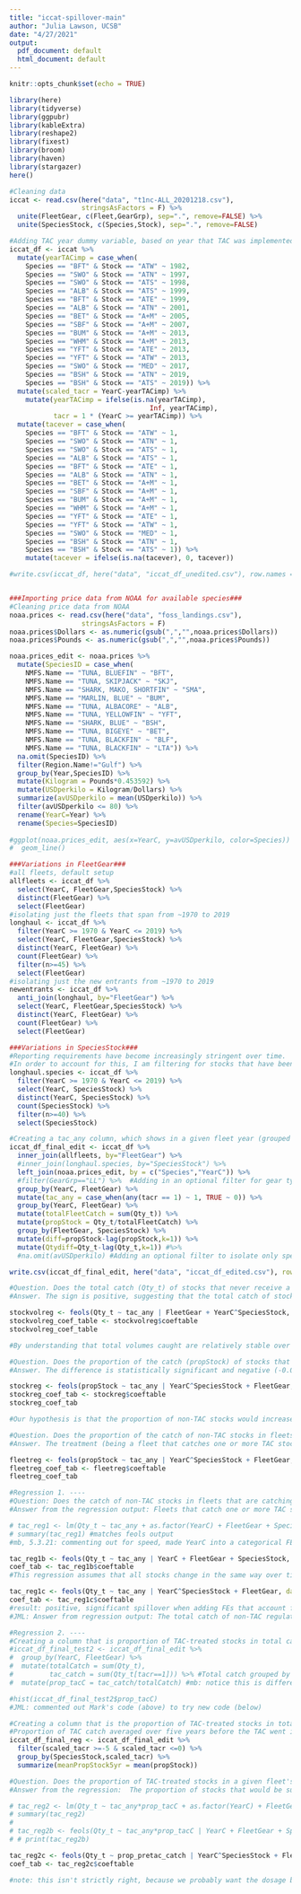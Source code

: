 ```yaml
---
title: "iccat-spillover-main"
author: "Julia Lawson, UCSB"
date: "4/27/2021"
output:
  pdf_document: default
  html_document: default
---
```


```r
knitr::opts_chunk$set(echo = TRUE)

library(here)
library(tidyverse)
library(ggpubr)
library(kableExtra)
library(reshape2)
library(fixest)
library(broom)
library(haven)
library(stargazer)
here()

#Cleaning data
iccat <- read.csv(here("data", "t1nc-ALL_20201218.csv"),
                  stringsAsFactors = F) %>% 
  unite(FleetGear, c(Fleet,GearGrp), sep=".", remove=FALSE) %>% 
  unite(SpeciesStock, c(Species,Stock), sep=".", remove=FALSE)

#Adding TAC year dummy variable, based on year that TAC was implemented (yearTACimp)
iccat_df <- iccat %>%
  mutate(yearTACimp = case_when(
    Species == "BFT" & Stock == "ATW" ~ 1982,
    Species == "SWO" & Stock == "ATN" ~ 1997,
    Species == "SWO" & Stock == "ATS" ~ 1998,
    Species == "ALB" & Stock == "ATS" ~ 1999,
    Species == "BFT" & Stock == "ATE" ~ 1999,
    Species == "ALB" & Stock == "ATN" ~ 2001,
    Species == "BET" & Stock == "A+M" ~ 2005,
    Species == "SBF" & Stock == "A+M" ~ 2007,
    Species == "BUM" & Stock == "A+M" ~ 2013,
    Species == "WHM" & Stock == "A+M" ~ 2013,
    Species == "YFT" & Stock == "ATE" ~ 2013,
    Species == "YFT" & Stock == "ATW" ~ 2013,
    Species == "SWO" & Stock == "MED" ~ 2017,
    Species == "BSH" & Stock == "ATN" ~ 2019,
    Species == "BSH" & Stock == "ATS" ~ 2019)) %>%
  mutate(scaled_tacr = YearC-yearTACimp) %>% 
    mutate(yearTACimp = ifelse(is.na(yearTACimp), 
                                   Inf, yearTACimp),
           tacr = 1 * (YearC >= yearTACimp)) %>%
  mutate(tacever = case_when(
    Species == "BFT" & Stock == "ATW" ~ 1,
    Species == "SWO" & Stock == "ATN" ~ 1,
    Species == "SWO" & Stock == "ATS" ~ 1,
    Species == "ALB" & Stock == "ATS" ~ 1,
    Species == "BFT" & Stock == "ATE" ~ 1,
    Species == "ALB" & Stock == "ATN" ~ 1,
    Species == "BET" & Stock == "A+M" ~ 1,
    Species == "SBF" & Stock == "A+M" ~ 1,
    Species == "BUM" & Stock == "A+M" ~ 1,
    Species == "WHM" & Stock == "A+M" ~ 1,
    Species == "YFT" & Stock == "ATE" ~ 1,
    Species == "YFT" & Stock == "ATW" ~ 1,
    Species == "SWO" & Stock == "MED" ~ 1,
    Species == "BSH" & Stock == "ATN" ~ 1,
    Species == "BSH" & Stock == "ATS" ~ 1)) %>%
    mutate(tacever = ifelse(is.na(tacever), 0, tacever))

#write.csv(iccat_df, here("data", "iccat_df_unedited.csv"), row.names = F)


###Importing price data from NOAA for available species###
#Cleaning price data from NOAA
noaa.prices <- read.csv(here("data", "foss_landings.csv"),
                  stringsAsFactors = F)
noaa.prices$Dollars <- as.numeric(gsub(",","",noaa.prices$Dollars))
noaa.prices$Pounds <- as.numeric(gsub(",","",noaa.prices$Pounds))

noaa.prices_edit <- noaa.prices %>% 
  mutate(SpeciesID = case_when(
    NMFS.Name == "TUNA, BLUEFIN" ~ "BFT",
    NMFS.Name == "TUNA, SKIPJACK" ~ "SKJ",
    NMFS.Name == "SHARK, MAKO, SHORTFIN" ~ "SMA",
    NMFS.Name == "MARLIN, BLUE" ~ "BUM",
    NMFS.Name == "TUNA, ALBACORE" ~ "ALB",
    NMFS.Name == "TUNA, YELLOWFIN" ~ "YFT",
    NMFS.Name == "SHARK, BLUE" ~ "BSH",
    NMFS.Name == "TUNA, BIGEYE" ~ "BET",
    NMFS.Name == "TUNA, BLACKFIN" ~ "BLF",
    NMFS.Name == "TUNA, BLACKFIN" ~ "LTA")) %>% 
  na.omit(SpeciesID) %>% 
  filter(Region.Name!="Gulf") %>% 
  group_by(Year,SpeciesID) %>% 
  mutate(Kilogram = Pounds*0.453592) %>% 
  mutate(USDperkilo = Kilogram/Dollars) %>% 
  summarize(avUSDperkilo = mean(USDperkilo)) %>% 
  filter(avUSDperkilo <= 80) %>% 
  rename(YearC=Year) %>% 
  rename(Species=SpeciesID)
  
#ggplot(noaa.prices_edit, aes(x=YearC, y=avUSDperkilo, color=Species)) +
#  geom_line()

```

```r

###Variations in FleetGear###
#all fleets, default setup
allfleets <- iccat_df %>% 
  select(YearC, FleetGear,SpeciesStock) %>% 
  distinct(FleetGear) %>% 
  select(FleetGear)
#isolating just the fleets that span from ~1970 to 2019
longhaul <- iccat_df %>% 
  filter(YearC >= 1970 & YearC <= 2019) %>% 
  select(YearC, FleetGear,SpeciesStock) %>% 
  distinct(YearC, FleetGear) %>% 
  count(FleetGear) %>% 
  filter(n>=45) %>% 
  select(FleetGear)
#isolating just the new entrants from ~1970 to 2019
newentrants <- iccat_df %>% 
  anti_join(longhaul, by="FleetGear") %>% 
  select(YearC, FleetGear,SpeciesStock) %>% 
  distinct(YearC, FleetGear) %>% 
  count(FleetGear) %>%
  select(FleetGear)

###Variations in SpeciesStock###
#Reporting requirements have become increasingly stringent over time.
#In order to account for this, I am filtering for stocks that have been reported to ICCAT for at least 40 years (~1979 to 2019)
longhaul.species <- iccat_df %>% 
  filter(YearC >= 1970 & YearC <= 2019) %>% 
  select(YearC, SpeciesStock) %>% 
  distinct(YearC, SpeciesStock) %>% 
  count(SpeciesStock) %>% 
  filter(n>=40) %>% 
  select(SpeciesStock)

```


```r

#Creating a tac_any column, which shows in a given fleet year (grouped by FleetGear and YearC) if there are any stocks that are catch regulated (1 if at least one TAC-regulated stock is in the catch, 0 if none)
iccat_df_final_edit <- iccat_df %>% 
  inner_join(allfleets, by="FleetGear") %>%
  #inner_join(longhaul.species, by="SpeciesStock") %>% 
  left_join(noaa.prices_edit, by = c("Species","YearC")) %>% 
  #filter(GearGrp=="LL") %>%  #Adding in an optional filter for gear type (LL=long line; PS=purse seine)
  group_by(YearC, FleetGear) %>% 
  mutate(tac_any = case_when(any(tacr == 1) ~ 1, TRUE ~ 0)) %>% 
  group_by(YearC, FleetGear) %>% 
  mutate(totalFleetCatch = sum(Qty_t)) %>%
  mutate(propStock = Qty_t/totalFleetCatch) %>% 
  group_by(FleetGear, SpeciesStock) %>% 
  mutate(diff=propStock-lag(propStock,k=1)) %>%
  mutate(Qtydiff=Qty_t-lag(Qty_t,k=1)) #%>% 
  #na.omit(avUSDperkilo) #Adding an optional filter to isolate only species with NOAA price data

write.csv(iccat_df_final_edit, here("data", "iccat_df_edited.csv"), row.names = F)

```

```r
#Question. Does the total catch (Qty_t) of stocks that never receive a TAC (tacever==0) change within vessels that catch at least one TAC-regulated stock (tac_any==1)?
#Answer. The sign is positive, suggesting that the total catch of stocks that never receive a TAC increases within vessels that catch at least one TAC-managed stock. However, the difference is not statistically significant, suggesting that the change in total volumes caught is minimal.

stockvolreg <- feols(Qty_t ~ tac_any | FleetGear + YearC^SpeciesStock, data = filter(iccat_df_final_edit, tacever==0))
stockvolreg_coef_table <- stockvolreg$coeftable
stockvolreg_coef_table

#By understanding that total volumes caught are relatively stable over time, we can next investigate if proportions within that total volume are changing.

```

```r
#Question. Does the proportion of the catch (propStock) of stocks that never receive a TAC (tac_ever==0) change within vessels that catch at least one TAC_regulated stock (tac_any==1)?
#Answer. The difference is statistically significant and negative (-0.04), suggesting that the proportion of non-TAC stocks decreases within FleetGears that catch at least one TAC managed stock.

stockreg <- feols(propStock ~ tac_any | YearC^SpeciesStock + FleetGear, data = filter(iccat_df_final_edit, tacever==0), cluster="FleetGear")
stockreg_coef_tab <- stockreg$coeftable
stockreg_coef_tab 

#Our hypothesis is that the proportion of non-TAC stocks would increase among vessels that catch at least one TAC-managed stock. This result is the opposite of what we expected.

```

```r
#Question. Does the proportion of the catch of non-TAC stocks in fleets that are catching one or more TAC stock increase or decrease relative to the catch of non-TAC stocks in fleets that do not catch any TAC stocks?
#Answer. The treatment (being a fleet that catches one or more TAC stock) catch of non-TAC stocks in fleets that are catching one or more TAC stock increase 

fleetreg <- feols(propStock ~ tac_any | YearC^SpeciesStock + FleetGear, data = filter(iccat_df_final_edit, tacr==0))
fleetreg_coef_tab <- fleetreg$coeftable
fleetreg_coef_tab

```

```r

#Regression 1. ----
#Question: Does the catch of non-TAC stocks in fleets that are catching one or more TAC stock increase or decrease relative to the catch of non-TAC stocks in fleets that do not catch any TAC stocks?
#Answer from the regression output: Fleets that catch one or more TAC stock increase their catch by 10.89 metric tons, relative to fleets that do not catch any TAC stocks.

# tac_reg1 <- lm(Qty_t ~ tac_any + as.factor(YearC) + FleetGear + SpeciesStock, data = filter(iccat_df_final_edit, tacr==0))
# summary(tac_reg1) #matches feols output
#mb, 5.3.21: commenting out for speed, made YearC into a categorical FE

tac_reg1b <- feols(Qty_t ~ tac_any | YearC + FleetGear + SpeciesStock, data = filter(iccat_df_final_edit, tacr==0))
coef_tab <- tac_reg1b$coeftable
#This regression assumes that all stocks change in the same way over time (this is the YearC fixed effect on its own)

tac_reg1c <- feols(Qty_t ~ tac_any | YearC^SpeciesStock + FleetGear, data = filter(iccat_df_final_edit, tacr==0)) #mb: adding year-by-speciesstock FEs
coef_tab <- tac_reg1c$coeftable
#result: positive, significant spillover when adding FEs that account for variations in stock-by-year
#JML: Answer from regression output: The total catch of non-TAC regulated stocks (SpeciesStock) increases by 113.40 metric tons for fleets (FleetGear) that catch at least one TAC managed stock (tac_any = 1), when SpeciesStock is interacted with year (when we allow for each stock to individually vary over time). 

#Regression 2. ----
#Creating a column that is proportion of TAC-treated stocks in total catch (prop_tacC).
#iccat_df_final_test2 <- iccat_df_final_edit %>% 
#  group_by(YearC, FleetGear) %>% 
#  mutate(totalCatch = sum(Qty_t),
#         tac_catch = sum(Qty_t[tacr==1])) %>% #Total catch grouped by FleetGear and YearC
#  mutate(prop_tacC = tac_catch/totalCatch) #mb: notice this is different

#hist(iccat_df_final_test2$prop_tacC)
#JML: commented out Mark's code (above) to try new code (below)

#Creating a column that is the proportion of TAC-treated stocks in total catch in years prior to when the TAC went into effect (prop_tacCpre)
#Proportion of TAC catch averaged over five years before the TAC went into effect for each stock
iccat_df_final_reg <- iccat_df_final_edit %>% 
  filter(scaled_tacr >=-5 & scaled_tacr <=0) %>% 
  group_by(SpeciesStock,scaled_tacr) %>% 
  summarize(meanPropStock5yr = mean(propStock)) 

#Question. Does the proportion of TAC-treated stocks in a given fleet's total catch increase or decrease relative to the proportion of non-TAC treated stocks following TAC implementation?
#Answer from the regression:  The proportion of stocks that would be subject to TAC restrictions (tacever=1, tacr=0) in a given fleet's total catch, were 316X higher in the years prior to TAC implementation (tacr=0) compared to the years after TAC restrictions were in place.

# tac_reg2 <- lm(Qty_t ~ tac_any*prop_tacC + as.factor(YearC) + FleetGear + SpeciesStock, data = filter(iccat_df_final_reg, tacr==0))
# summary(tac_reg2)
# 
# tac_reg2b <- feols(Qty_t ~ tac_any*prop_tacC | YearC + FleetGear + SpeciesStock, data = filter(iccat_df_final_reg, tacr==0))
# # print(tac_reg2b)

tac_reg2c <- feols(Qty_t ~ prop_pretac_catch | YearC^SpeciesStock + FleetGear, data = filter(iccat_df_final_reg, tacr==0))
coef_tab <- tac_reg2c$coeftable

#note: this isn't strictly right, because we probably want the dosage based on the pre-treatment period only

```

